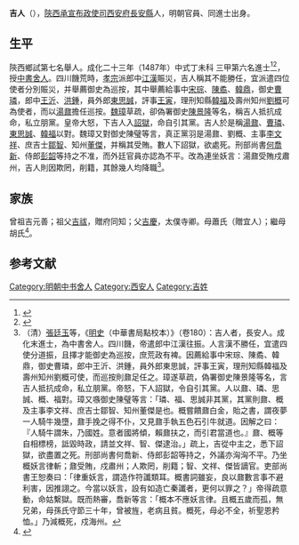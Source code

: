 {{明清人物信息框
| 姓名 = 吉人
| 原名 =
| 圖片名稱= 
| 圖片大小 =
| 圖片說明 = 
| 最高職務 =
| 國家 = 大明 
| 爵位 =
| 籍貫 = 陝西西安府長安縣
| 族裔 = 
| 字號 = 
| 諡號 =
| 出生日期 = 生年不詳
| 出生地點 = <!---陝西西安府長安縣--->
| 逝世日期 = 卒年不詳 
| 逝世地點 =
| 墓葬 =
| 配偶 = 
| 親屬 = 
| 出身 =
* 成化二十三年丁未科同進士出身
| 經歷 =
| 著作 =  
}}
'''吉人'''（{{bd|？||？}}），[[陝西承宣布政使司|陝西承宣布政使司]][[西安府|西安府]][[長安縣|長安縣]]人，明朝官員、同進士出身。

==生平==
陝西鄉試第七名舉人。成化二十三年（1487年）中式丁未科<!---會試第五十六名--->三甲第六名進士<ref>{{Cite book|title=《[[皇明贡举考|皇明贡举考]]》卷五|last=（明）[[张朝瑞|张朝瑞]]|first=|publisher=《续修四库全书》史部第828册|year=|isbn=|location=|pages=}}</ref><ref>{{Cite book|title=贡举志五种 上|last=鲁小俊，江俊伟著|first=|publisher=武汉：武汉大学出版社|year=2009|isbn=978-7-307-07043-1|location=|pages=256-258}}</ref>，授[[中書舍人|中書舍人]]。四川饑荒時，[[明孝宗|孝宗]]派郎中[[江漢|江漢]]賑災，吉人稱其不能勝任，宜派遣四位使者分別賑災，并舉薦御史為巡按，其中舉薦給事中[[宋琮|宋琮]]、[[陳矞|陳矞]]、[[韓鼎|韓鼎]]，御史[[曹璘|曹璘]]，郎中[[王沂|王沂]]、[[洪鍾|洪鍾]]，員外郎[[東思誠|東思誠]]，評事[[王寅|王寅]]，理刑知縣[[韓福|韓福]]及壽州知州[[劉概|劉概]]可為使者，而以[[湯鼐|湯鼐]]擔任巡按。[[魏璋|魏璋]]草疏，卻偽署御史[[陳景隆|陳景隆]]等名，稱吉人抵抗成命，私立朋黨。皇帝大怒，下吉人入[[詔獄|詔獄]]，命自引其黨。吉人於是稱[[湯鼐|湯鼐]]、[[曹璘|曹璘]]、[[東思誠|東思誠]]、[[韓福|韓福]]以對。魏璋又對御史陳璧等言，真正黨羽是湯鼐、劉概、主事[[李文祥_(明朝)|李文祥]]、庶吉士[[鄒智|鄒智]]、知州[[董傑|董傑]]，并稱其受賄。數人下詔獄，欲處死。刑部尚書[[何喬新|何喬新]]、侍郎[[彭韶|彭韶]]等持之不准，而外廷官員亦認為不平。改為連坐妖言：湯鼐受賄戍肅州，吉人則因欺罔，削籍，其餘幾人均降職<ref>（清）[[張廷玉|張廷玉]]等，《[[明史|明史]]（中華書局點校本）》（卷180）：吉人者，長安人。成化末進士，為中書舍人。四川饑，帝遣郎中江漢往振。人言漢不勝任，宜遣四使分道振，且擇才能御史為巡按，庶荒政有裨。因薦給事中宋琮、陳矞、韓鼎，御史曹璘，郎中王沂、洪鍾，員外郎東思誠，評事王寅，理刑知縣韓福及壽州知州劉概可使，而巡按則鼐足任之。璋遂草疏，偽署御史陳景隆等名，言吉人抵抗成命，私立朋黨。帝怒，下人詔獄，令自引其黨。人以鼐、璘、思誠、概、福對。璋又嗾御史陳璧等言：「璘、福、思誠非其黨，其黨則鼐、概及主事李文祥、庶吉士鄒智、知州董傑是也。概嘗饋鼐白金，貽之書，謂夜夢一人騎牛幾墮，鼐手挽之得不仆，又見鼐手執五色石引牛就道。因解之曰：『人騎牛謂朱，乃國姓。意者國將傾，賴鼐扶之，而引君當道也。』鼐、概等自相標榜，詆毀時政，請並文祥、智、傑逮治。」疏上，吉從中主之，悉下詔獄，欲盡置之死。刑部尚書何喬新、侍郎彭韶等持之，外議亦洶洶不平。乃坐概妖言律斬；鼐受賄，戍肅州；人欺罔，削籍；智、文祥、傑皆謫官。吏部尚書王恕奏曰：「律重妖言，謂造作符讖類耳。概書詞雖妄，良以鼐數言事不避利害，因推詡之。今當以妖言，設有如造亡秦讖者，更何以罪之？」帝得疏意動，命姑繫獄。既而熱審，喬新等言：「概本不應妖言律。且概五歲而孤，無兄弟，母孫氏守節三十年，曾被旌，老病且貧。概死，母必不全，祈聖恩矜恤。」乃減概死，戍海州。</ref>。

== 家族 ==
曾祖吉元善；祖父[[吉祓|吉祓]]，贈府同知；父[[吉慶|吉慶]]，太僕寺卿。母蕭氏（贈宜人）；繼母胡氏<ref>{{Cite book|title=天一阁藏明代科举录选刊 登科录 点校本|last=龚延明主编|first=|publisher=宁波出版社|year=2016|isbn=978-7-5526-2320-8|location=宁波|pages=|quote=《天一閣藏明代科舉錄選刊.登科錄》之《成化二十三年進士登科錄》}}</ref>。

==参考文献==
{{wikisource|明史/卷180}}
{{reflist}}

{{成化二十三年丁未科殿試金榜}}

{{DEFAULTSORT:Ji吉}}
[[Category:明朝中书舍人|Category:明朝中书舍人]]
[[Category:西安人|Category:西安人]]
[[Category:吉姓|Category:吉姓]]